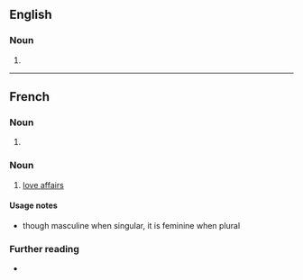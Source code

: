 ==English==

===Noun===
{{head|en|noun plural form}}

# {{plural of|amour|lang=en}}

----

==French==

===Noun===
{{head|fr|noun plural form|g=m}}

# {{plural of|amour|lang=fr}}

===Noun===
{{fr-noun|f-p}}

# [[love affair]]s

====Usage notes====
* though masculine when singular, it is feminine when plural

===Further reading===
* {{R:TLFi}}